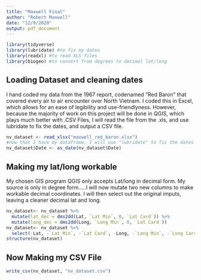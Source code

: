 ```yaml
---
title: "Maxwell Final"
author: "Robert Maxwell"
date: "12/9/2020"
output: pdf_document
---
```


```r
library(tidyverse)
library(lubridate) #to fix my dates 
library(readxl) #to read XLS files
library(biogeo) #to convert from degrees to decimal lat/long
```

## Loading Dataset and cleaning dates
I hand coded my data from the 1967 report, codenamed "Red Baron" that covered every air to air encounter over North Vietnam. I coded this in Excel, which allows for an ease of legibility and use-friendlyness. However, because the majority of work on this project will be done in QGIS, which plays much better with .CSV Files, I will read the file from the .xls, and use lubridate to fix the dates, and output a CSV file. 

```r
nv_dataset <- read_xlsx("maxwell_red_baron.xlsx")
#now that I have my dataframe, I will use "lubridate" to fix the dates
nv_dataset$Date <- as_date(nv_dataset$Date)
```

## Making my lat/long workable
My chosen GIS program QGIS only accepts Lat/long in decimal form. My source is only in degree form.....I will now mutate two new columns to make workable decimal coordinates. I will then select out the original imputs, leaving a cleaner decimal lat and long. 

```r
nv_dataset<- nv_dataset %>%
  mutate(lat_dec = dms2dd(Lat, `Lat Min`, 0, `Lat Card`)) %>%
  mutate(long_dec = dms2dd(Long, `Long Min`, 0, `Lat Card`))
nv_dataset<- nv_dataset %>%
  select(-Lat, -`Lat Min`, -`Lat Card`, -Long, -`Long Min`, -`Long Card`)
structure(nv_dataset)
```

## Now Making my CSV File 

```r
write_csv(nv_dataset, "nv_dataset.csv")
```

